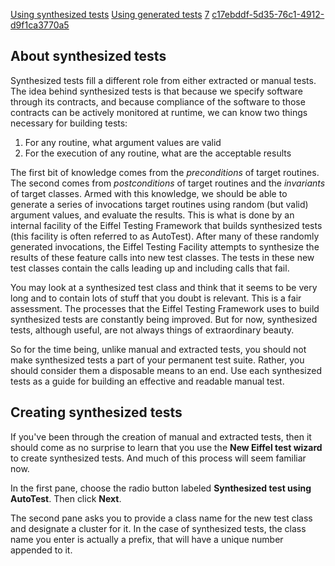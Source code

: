 [[Property:title|Using synthesized tests]]
[[Property:link_title|Using generated tests]]
[[Property:weight|7]]
[[Property:uuid|c17ebddf-5d35-76c1-4912-d9f1ca3770a5]]
{{underconstruction}}



==About synthesized tests==

Synthesized tests fill a different role from either extracted or manual tests. The idea behind synthesized tests is that because we specify software through its contracts, and because compliance of the software to those contracts can be actively monitored at runtime, we can know two things necessary for building tests:
#For any routine, what argument values are valid 
#For the execution of any routine, what are the acceptable results

The first bit of knowledge comes from the ''preconditions'' of target routines. The second comes from ''postconditions'' of target routines and the ''invariants'' of target classes. Armed with this knowledge, we should be able to generate a series of invocations target routines using random (but valid) argument values, and evaluate the results. This is what is done by an internal facility of the Eiffel Testing Framework that builds synthesized tests (this facility is often referred to as AutoTest). After many of these randomly generated invocations, the Eiffel Testing Facility attempts to synthesize the results of these feature calls into new test classes. The tests in these new test classes contain the calls leading up and including calls that fail. 

You may look at a synthesized test class and think that it seems to be very long and to contain lots of stuff that you doubt is relevant. This is a fair assessment. The processes that the Eiffel Testing Framework uses to build synthesized tests are constantly being improved. But for now, synthesized tests, although useful, are not always things of extraordinary beauty. 

So for the time being, unlike manual and extracted tests, you should not make synthesized tests a part of your permanent test suite. Rather, you should consider them a disposable means to an end. Use each synthesized tests as a guide for building an effective and readable manual test. 


==Creating synthesized tests==

If you've been through the creation of manual and extracted tests, then it should come as no surprise to learn that you use the '''New Eiffel test wizard''' to create synthesized tests. And much of this process will seem familiar now. 

In the first pane, choose the radio button labeled '''Synthesized test using AutoTest'''. Then click '''Next'''. 

The second pane asks you to provide a class name for the new test class and designate a cluster for it. In the case of synthesized tests, the class name you enter is actually a prefix, that will have a unique number appended to it. 



